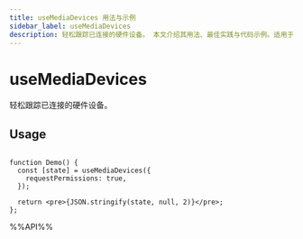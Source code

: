 ```yaml
---
title: useMediaDevices 用法与示例
sidebar_label: useMediaDevices
description: 轻松跟踪已连接的硬件设备。 本文介绍其用法、最佳实践与代码示例。适用于 React 开发中需要处理副作用的场景。
---
```

# useMediaDevices

轻松跟踪已连接的硬件设备。

## Usage

```tsx live

function Demo() {
  const [state] = useMediaDevices({
    requestPermissions: true,
  });

  return <pre>{JSON.stringify(state, null, 2)}</pre>;
};

```

%%API%%